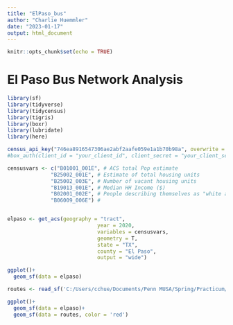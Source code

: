 ```yaml
---
title: "ElPaso_bus"
author: "Charlie Huemmler"
date: "2023-01-17"
output: html_document
---
```


```r
knitr::opts_chunk$set(echo = TRUE)
```

# El Paso Bus Network Analysis

```r
library(sf)
library(tidyverse)
library(tidycensus)
library(tigris)
library(boxr)
library(lubridate)
library(here)

census_api_key("746ea8916547306ae2abf2aafe059e1a1b70b98a", overwrite = TRUE)
#box_auth(client_id = "your_client_id", client_secret = "your_client_secret")


```

```r
censusvars <- c("B01001_001E", # ACS total Pop estimate
              "B25002_001E", # Estimate of total housing units
              "B25002_003E", # Number of vacant housing units
              "B19013_001E", # Median HH Income ($)
              "B02001_002E", # People describing themselves as "white alone"
              "B06009_006E") #


elpaso <- get_acs(geography = "tract",
                             year = 2020, 
                             variables = censusvars, 
                             geometry = T,
                             state = "TX", 
                             county = "El Paso", 
                             output = "wide") 

```


```r
ggplot()+
  geom_sf(data = elpaso)
```

```r
routes <- read_sf('C:/Users/cchue/Documents/Penn MUSA/Spring/Practicum/Data/BusRoutes.shp')

```

```r
ggplot()+
  geom_sf(data = elpaso)+
  geom_sf(data = routes, color = 'red')
```


